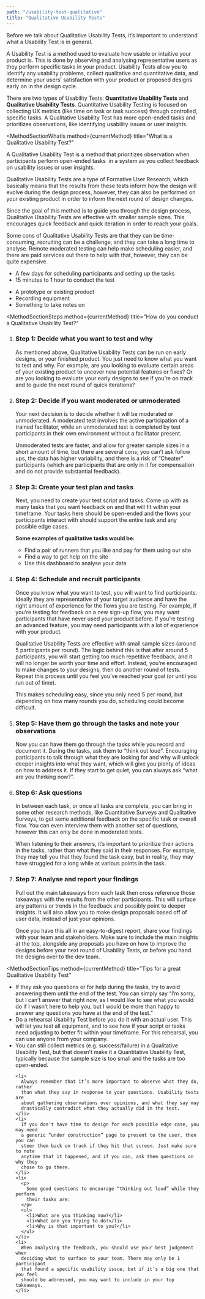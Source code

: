 ```yaml
---
path: "/usability-test-qualitative"
title: "Qualitative Usability Tests"
---
```






<MethodLayout pageTitle={props.pageContext.frontmatter.title} method={currentMethod}>
  <SEO title={props.pageContext.frontmatter.title} />
  <MethodSectionIntro>
  <p>Before we talk about Qualitative Usability Tests, it’s important to understand what a Usability Test is in general.</p>
  <p>A Usability Test is a method used to evaluate how usable or intuitive your product is. This is done by observing and analysing representative users as they perform specific tasks in your product. Usability Tests allow you to identify any usability problems, collect qualitative and quantitative data, and determine your users’ satisfaction with your product or proposed designs early on in the design cycle.</p>
  <p>
    There are two types of Usability Tests: <strong>Quantitative Usability Tests</strong> and <strong>Qualitative Usability Tests</strong>. Quantitative Usability Testing is focused on collecting UX metrics (like time on task or task success) through controlled, specific tasks. A Qualitative Usability Test has more open-ended tasks and prioritizes observations, like identifying usability issues or user insights. 
  </p>
  </MethodSectionIntro>

<MethodSectionWhatIs
  method={currentMethod}
  title="What is a Qualitative Usability Test?"
>
  <p>
    A Qualitative Usability Test is a method that prioritizes observation when
    participants perform open-ended tasks  in a system as you collect feedback
    on usability issues or user insights.
  </p>
  <p>
    Qualitative Usability Tests are a type of Formative User Research, which
    basically means that the results from these tests inform how the design will
    evolve during the design process, however, they can also be performed on
    your existing product in order to inform the next round of design changes.
  </p>
  <p>
    Since the goal of this method is to guide you through the design process,
    Qualitative Usability Tests are effective with smaller sample sizes. This
    encourages quick feedback and quick iteration in order to reach your goals.
  </p>
  <p>
    Some cons of Qualitative Usability Tests are that they can be
    time-consuming, recruiting can be a challenge, and they can take a long time
    to analyse. Remote moderated testing can help make scheduling easier, and
    there are paid services out there to help with that, however, they can be
    quite expensive.
  </p>
</MethodSectionWhatIs>

<MethodSectionNeeds title="What do you need for a Qualitative Usability Test?">
  <MethodSectionNeedsPartial type="time">
    <ul>
      <li>A few days for scheduling participants and setting up the tasks</li>
      <li>15 minutes to 1 hour to conduct the test</li>
    </ul>
  </MethodSectionNeedsPartial>
  <MethodSectionNeedsPartial type="materials">
    <ul>
      <li>A prototype or existing product</li>
      <li>Recording equipment</li>
      <li>Something to take notes on</li>
    </ul>
  </MethodSectionNeedsPartial>
</MethodSectionNeeds>

<MethodSectionSteps
  method={currentMethod}
  title="How do you conduct a Qualitative Usability Test?"
>
  <ol>
    <li>
      <h3>Step 1: Decide what you want to test and why</h3>
      As mentioned above, Qualitative Usability Tests can be run on early designs,
      or your finished product. You just need to know what you want to test and why.
      For example, are you looking to evaluate certain areas of your existing product
      to uncover new potential features or fixes? Or are you looking to evaluate
      your early designs to see if you’re on track and to guide the next round of
      quick iterations?
    </li>
    <li>
      <h3>Step 2: Decide if you want moderated or unmoderated</h3>
      <p>
        Your next decision is to decide whether it will be moderated or
        unmoderated. A moderated test involves the active participation of a
        trained facilitator, while an unmoderated test is completed by test
        participants in their own environment without a facilitator present.
      </p>
      <p>
        Unmoderated tests are faster, and allow for greater sample sizes in a
        short amount of time, but there are several cons; you can’t ask follow
        ups, the data has higher variability, and there is a risk of “Cheater”
        participants (which are participants that are only in it for
        compensation and do not provide substantial feedback).
      </p>
    </li>
    <li>
      <h3>Step 3: Create your test plan and tasks</h3>
      <p>
        Next, you need to create your test script and tasks. Come up with as
        many tasks that you want feedback on and that will fit within your
        timeframe. Your tasks here should be open-ended and the flows your
        participants interact with should support the entire task and any
        possible edge cases.
      </p>
      <p>
        <strong>Some examples of qualitative tasks would be:</strong>
      </p>
      <ul>
        <li>
          Find a pair of runners that you like and pay for them using our site
        </li>
        <li>Find a way to get help on the site</li>
        <li>Use this dashboard to analyse your data</li>
      </ul>
    </li>
    <li>
      <h3>Step 4: Schedule and recruit participants</h3>
      <p>
        Once you know what you want to test, you will want to find participants.
        Ideally they are representative of your target audience and have the
        right amount of experience for the flows you are testing. For example,
        if you’re testing for feedback on a new sign-up flow, you may want
        participants that have never used your product before. If you’re testing
        an advanced feature, you may need participants with a lot of experience
        with your product.
      </p>
      <p>
        Qualitative Usability Tests are effective with small sample sizes
        (around 5 participants per round). The logic behind this is that after
        around 5 participants, you will start getting too much repetitive
        feedback, and it will no longer be worth your time and effort. Instead,
        you’re encouraged to make changes to your designs, then do another round
        of tests. Repeat this process until you feel you’ve reached your goal
        (or until you run out of time).
      </p>
      <p>
        This makes scheduling easy, since you only need 5 per round, but
        depending on how many rounds you do, scheduling could become difficult.
      </p>
    </li>
    <li>
      <h3>Step 5: Have them go through the tasks and note your observations</h3>
      Now you can have them go through the tasks while you record and document it.
      During the tasks, ask them to “think out loud”. Encouraging participants to
      talk through what they are looking for and why will unlock deeper insights
      into what they want, which will give you plenty of ideas on how to address
      it. If they start to get quiet, you can always ask “what are you thinking now?”.
    </li>
    <li>
      <h3>Step 6: Ask questions</h3>
      <p>
        In between each task, or once all tasks are complete, you can bring in
        some other research methods, like Quantitative Surveys and Qualitative
        Surveys, to get some additional feedback on the specific task or overall
        flow. You can even interview them with another set of questions, however
        this can only be done in moderated tests.
      </p>
      <p>
        When listening to their answers, it’s important to prioritize their
        actions in the tasks, rather than what they said in their responses. For
        example, they may tell you that they found the task easy, but in
        reality, they may have struggled for a long while at various points in
        the task.
      </p>
    </li>
    <li>
      <h3>Step 7: Analyse and report your findings</h3>
      <p>
        Pull out the main takeaways from each task then cross reference those
        takeaways with the results from the other participants. This will
        surface any patterns or trends in the feedback and possibly point to
        deeper insights. It will also allow you to make design proposals based
        off of user data, instead of just your opinions.
      </p>
      <p>
        Once you have this all in an easy-to-digest report, share your findings
        with your team and stakeholders. Make sure to include the main insights
        at the top, alongside any proposals you have on how to improve the
        designs before your next round of Usability Tests, or before you hand
        the designs over to the dev team.
      </p>
    </li>
  </ol>
</MethodSectionSteps>

<MethodSectionTips
  method={currentMethod}
  title="Tips for a great Qualitative Usability Test"
>
  <ul>
    <li>
      If they ask you questions or for help during the tasks, try to avoid
      answering them until the end of the test. You can simply say “I’m sorry,
      but I can’t answer that right now, as I would like to see what you would
      do if I wasn’t here to help you, but I would be more than happy to answer
      any questions you have at the end of the test.”
    </li>
    <li>
      Do a rehearsal Usability Test before you do it with an actual user. This
      will let you test all equipment, and to see how if your script or tasks
      need adjusting to better fit within your timeframe. For this rehearsal,
      you can use anyone from your company.
    </li>
    <li>
      You can still collect metrics (e.g. success/failure) in a Qualitative
      Usability Test, but that doesn’t make it a Quantitative Usability Test,
      typically because the sample size is too small and the tasks are too
      open-ended.
    </li>

    <li>
      Always remember that it’s more important to observe what they do, rather
      than what they say in response to your questions. Usability tests are
      about gathering observations over opinions, and what they say may
      drastically contradict what they actually did in the test.
    </li>
    <li>
      If you don’t have time to design for each possible edge case, you may need
      a generic “under construction” page to present to the user, then you can
      steer them back on track if they hit that screen. Just make sure to note
      anytime that it happened, and if you can, ask them questions on why they
      chose to go there.
    </li>
    <li>
      <p>
        Some good questions to encourage “thinking out loud” while they perform
        their tasks are:
      </p>
      <ul>
        <li>What are you thinking now?</li>
        <li>What are you trying to do?</li>
        <li>Why is that important to you?</li>
      </ul>
    </li>
    <li>
      When analysing the feedback, you should use your best judgement when
      deciding what to surface to your team. There may only be 1 participant
      that found a specific usability issue, but if it’s a big one that you feel
      should be addressed, you may want to include in your top takeaways.
    </li>

  </ul>
</MethodSectionTips>

<MethodSectionResources method={currentMethod} />

</MethodLayout>
